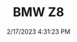 ---
width: 4000
height: 6000
title: BMW Z8
description: Silver 2002 BMW Z8 with a red interior in Blanco, TX.
date: 2/17/2023 4:31:23 PM
cameraMake: Sony
cameraModel: ILCE-7M3
lens: 85mm F1.4 DG DN | Art 020
settingsfStop: f/1.6
settingsISO: ISO 100
settingsShutter: 1/2000
settingsFocalLength: 85 mm
---